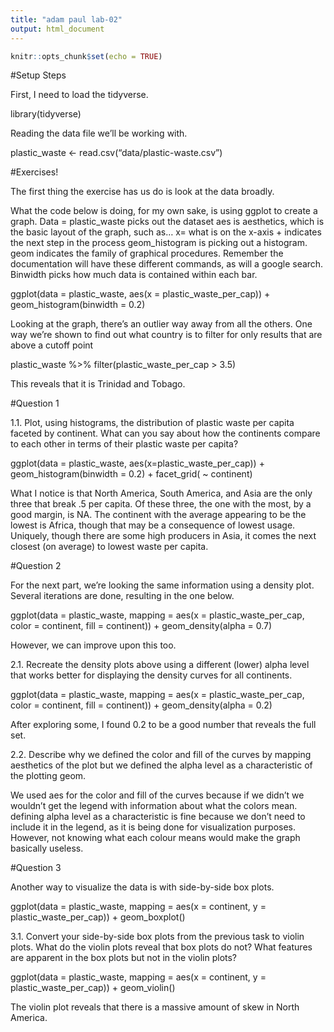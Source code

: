 ```yaml
---
title: "adam paul lab-02"
output: html_document
---
```


```r
knitr::opts_chunk$set(echo = TRUE)
```

#Setup Steps

First, I need to load the tidyverse.

library(tidyverse)

Reading the data file we'll be working with.

plastic_waste <- read.csv("data/plastic-waste.csv")


#Exercises!

The first thing the exercise has us do is look at the data broadly.

What the code below is doing, for my own sake, is using ggplot to create a graph. 
  Data = plastic_waste picks out the dataset
  aes is aesthetics, which is the basic layout of the graph, such as...
  x= what is on the x-axis
  + indicates the next step in the process
  geom_histogram is picking out a histogram. geom indicates the family of graphical procedures.
    Remember the documentation will have these different commands, as will a google search.
  Binwidth picks how much data is contained within each bar.

ggplot(data = plastic_waste, aes(x = plastic_waste_per_cap)) +
  geom_histogram(binwidth = 0.2)

Looking at the graph, there's an outlier way away from all the others. One way we're shown to find out what country
  is to filter for only results that are above a cutoff point

plastic_waste %>%
  filter(plastic_waste_per_cap > 3.5)

This reveals that it is Trinidad and Tobago.



#Question 1

1.1. Plot, using histograms, the distribution of plastic waste per capita faceted by continent. What can you say  about how the continents compare to each other in terms of their plastic waste per capita?

ggplot(data = plastic_waste, aes(x=plastic_waste_per_cap)) +
  geom_histogram(binwidth = 0.2) +
  facet_grid( ~ continent)

What I notice is that North America, South America, and Asia are the only three that break .5 per capita.
  Of these three, the one with the most, by a good margin, is NA. 
  The continent with the average appearing to be the lowest is Africa, though that may be a consequence of lowest usage.
  Uniquely, though there are some high producers in Asia, it comes the next closest (on average) to lowest waste per capita.



#Question 2

For the next part, we're looking the same information using a density plot. Several iterations are done, resulting in the one below.

ggplot(data = plastic_waste, 
       mapping = aes(x = plastic_waste_per_cap, 
                     color = continent, 
                     fill = continent)) +
  geom_density(alpha = 0.7)

However, we can improve upon this too.

2.1. Recreate the density plots above using a different (lower) alpha level that works better for displaying the density curves for all continents.

ggplot(data = plastic_waste, 
       mapping = aes(x = plastic_waste_per_cap, 
                     color = continent, 
                     fill = continent)) +
  geom_density(alpha = 0.2)
  
After exploring some, I found 0.2 to be a good number that reveals the full set.

2.2. Describe why we defined the color and fill of the curves by mapping aesthetics of the plot but we defined the alpha level as a characteristic of the plotting geom.

We used aes for the color and fill of the curves because if we didn't we wouldn't get the legend with information about what the colors mean. defining alpha level as a characteristic is fine because we don't need to include it in the legend, as it is being done for visualization purposes. However, not knowing what each colour means would make the graph basically useless.

#Question 3

Another way to visualize the data is with side-by-side box plots.

ggplot(data = plastic_waste, 
       mapping = aes(x = continent, 
                     y = plastic_waste_per_cap)) +
  geom_boxplot()

3.1. Convert your side-by-side box plots from the previous task to violin plots. What do the violin plots reveal that box plots do not? What features are apparent in the box plots but not in the violin plots?

ggplot(data = plastic_waste, 
       mapping = aes(x = continent, 
                     y = plastic_waste_per_cap)) +
  geom_violin()
  
The violin plot reveals that there is a massive amount of skew in North America.
